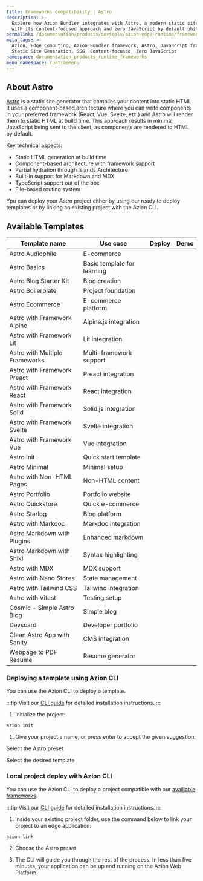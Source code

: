 ```yaml
---
title: Frameworks compatibility | Astro
description: >-
  Explore how Azion Bundler integrates with Astro, a modern static site builder that delivers lightning-fast performance
  with its content-focused approach and zero JavaScript by default philosophy.
permalink: /documentation/products/devtools/azion-edge-runtime/frameworks-compatibility/astro/
meta_tags: >-
  Azion, Edge Computing, Azion Bundler framework, Astro, JavaScript frameworks,
  Static Site Generation, SSG, Content-focused, Zero JavaScript
namespace: documentation_products_runtime_frameworks
menu_namespace: runtimeMenu
---
```




## About Astro

[Astro](https://astro.build/) is a static site generator that compiles your content into static HTML. It uses a component-based architecture where you can write components in your preferred framework (React, Vue, Svelte, etc.) and Astro will render them to static HTML at build time. This approach results in minimal JavaScript being sent to the client, as components are rendered to HTML by default.

Key technical aspects:
- Static HTML generation at build time
- Component-based architecture with framework support
- Partial hydration through Islands Architecture
- Built-in support for Markdown and MDX
- TypeScript support out of the box
- File-based routing system

Ypu can deploy your Astro project either by using our ready to deploy templates or by linking an existing project with the Azion CLI.

## Available Templates

| Template name | Use case | Deploy | Demo |
|--------------|----------|--------|------|
| Astro Audiophile | E-commerce | <LinkButton label="Deploy" link="https://console.azion.com/create/azion-community/astro-audiophile" icon="ai ai-azion" icon-pos="left" /> | <LinkButton link="/en/documentation/products/devtools/azion-edge-runtime/frameworks-compatibility/" label="View Demo" severity="secondary" /> |
| Astro Basics | Basic template for learning | <LinkButton label="Deploy" link="https://console.azion.com/create/astro/astro-basics" icon="ai ai-azion" icon-pos="left" /> | <LinkButton link="/en/documentation/products/devtools/azion-edge-runtime/frameworks-compatibility/" label="View Demo" severity="secondary" /> |
| Astro Blog Starter Kit | Blog creation | <LinkButton label="Deploy" link="https://console.azion.com/create/astro/astro-blog-starter" icon="ai ai-azion" icon-pos="left" /> | <LinkButton link="/en/documentation/products/devtools/azion-edge-runtime/frameworks-compatibility/" label="View Demo" severity="secondary" /> |
| Astro Boilerplate | Project foundation | <LinkButton label="Deploy" link="https://console.azion.com/create/astro/astro-boilerplate" icon="ai ai-azion" icon-pos="left" /> | <LinkButton link="/en/documentation/products/devtools/azion-edge-runtime/frameworks-compatibility/" label="View Demo" severity="secondary" /> |
| Astro Ecommerce | E-commerce platform | <LinkButton label="Deploy" link="https://console.azion.com/create/astro/astro-ecommerce" icon="ai ai-azion" icon-pos="left" /> | <LinkButton link="/en/documentation/products/devtools/azion-edge-runtime/frameworks-compatibility/" label="View Demo" severity="secondary" /> |
| Astro with Framework Alpine | Alpine.js integration | <LinkButton label="Deploy" link="https://console.azion.com/create/astro/astro-alpine" icon="ai ai-azion" icon-pos="left" /> | <LinkButton link="/en/documentation/products/devtools/azion-edge-runtime/frameworks-compatibility/" label="View Demo" severity="secondary" /> |
| Astro with Framework Lit | Lit integration | <LinkButton label="Deploy" link="https://console.azion.com/create/astro/astro-lit" icon="ai ai-azion" icon-pos="left" /> | <LinkButton link="/en/documentation/products/devtools/azion-edge-runtime/frameworks-compatibility/" label="View Demo" severity="secondary" /> |
| Astro with Multiple Frameworks | Multi-framework support | <LinkButton label="Deploy" link="https://console.azion.com/create/astro/astro-multi-framework" icon="ai ai-azion" icon-pos="left" /> | <LinkButton link="/en/documentation/products/devtools/azion-edge-runtime/frameworks-compatibility/" label="View Demo" severity="secondary" /> |
| Astro with Framework Preact | Preact integration | <LinkButton label="Deploy" link="https://console.azion.com/create/astro/astro-preact" icon="ai ai-azion" icon-pos="left" /> | <LinkButton link="/en/documentation/products/devtools/azion-edge-runtime/frameworks-compatibility/" label="View Demo" severity="secondary" /> |
| Astro with Framework React | React integration | <LinkButton label="Deploy" link="https://console.azion.com/create/astro/astro-react" icon="ai ai-azion" icon-pos="left" /> | <LinkButton link="/en/documentation/products/devtools/azion-edge-runtime/frameworks-compatibility/" label="View Demo" severity="secondary" /> |
| Astro with Framework Solid | Solid.js integration | <LinkButton label="Deploy" link="https://console.azion.com/create/astro/astro-solid" icon="ai ai-azion" icon-pos="left" /> | <LinkButton link="/en/documentation/products/devtools/azion-edge-runtime/frameworks-compatibility/" label="View Demo" severity="secondary" /> |
| Astro with Framework Svelte | Svelte integration | <LinkButton label="Deploy" link="https://console.azion.com/create/astro/astro-svelte" icon="ai ai-azion" icon-pos="left" /> | <LinkButton link="/en/documentation/products/devtools/azion-edge-runtime/frameworks-compatibility/" label="View Demo" severity="secondary" /> |
| Astro with Framework Vue | Vue integration | <LinkButton label="Deploy" link="https://console.azion.com/create/astro/astro-vue" icon="ai ai-azion" icon-pos="left" /> | <LinkButton link="/en/documentation/products/devtools/azion-edge-runtime/frameworks-compatibility/" label="View Demo" severity="secondary" /> |
| Astro Init | Quick start template | <LinkButton label="Deploy" link="https://console.azion.com/create/astro/astro-init" icon="ai ai-azion" icon-pos="left" /> | <LinkButton link="/en/documentation/products/devtools/azion-edge-runtime/frameworks-compatibility/" label="View Demo" severity="secondary" /> |
| Astro Minimal | Minimal setup | <LinkButton label="Deploy" link="https://console.azion.com/create/astro/astro-minimal" icon="ai ai-azion" icon-pos="left" /> | <LinkButton link="/en/documentation/products/devtools/azion-edge-runtime/frameworks-compatibility/" label="View Demo" severity="secondary" /> |
| Astro with Non-HTML Pages | Non-HTML content | <LinkButton label="Deploy" link="https://console.azion.com/create/astro/astro-non-html" icon="ai ai-azion" icon-pos="left" /> | <LinkButton link="/en/documentation/products/devtools/azion-edge-runtime/frameworks-compatibility/" label="View Demo" severity="secondary" /> |
| Astro Portfolio | Portfolio website | <LinkButton label="Deploy" link="https://console.azion.com/create/astro/astro-portfolio" icon="ai ai-azion" icon-pos="left" /> | <LinkButton link="/en/documentation/products/devtools/azion-edge-runtime/frameworks-compatibility/" label="View Demo" severity="secondary" /> |
| Astro Quickstore | Quick e-commerce | <LinkButton label="Deploy" link="https://console.azion.com/create/astro/astro-quickstore" icon="ai ai-azion" icon-pos="left" /> | <LinkButton link="/en/documentation/products/devtools/azion-edge-runtime/frameworks-compatibility/" label="View Demo" severity="secondary" /> |
| Astro Starlog | Blog platform | <LinkButton label="Deploy" link="https://console.azion.com/create/astro/astro-starlog" icon="ai ai-azion" icon-pos="left" /> | <LinkButton link="/en/documentation/products/devtools/azion-edge-runtime/frameworks-compatibility/" label="View Demo" severity="secondary" /> |
| Astro with Markdoc | Markdoc integration | <LinkButton label="Deploy" link="https://console.azion.com/create/astro/astro-markdoc" icon="ai ai-azion" icon-pos="left" /> | <LinkButton link="/en/documentation/products/devtools/azion-edge-runtime/frameworks-compatibility/" label="View Demo" severity="secondary" /> |
| Astro Markdown with Plugins | Enhanced markdown | <LinkButton label="Deploy" link="https://console.azion.com/create/astro/astro-markdown-plugins" icon="ai ai-azion" icon-pos="left" /> | <LinkButton link="/en/documentation/products/devtools/azion-edge-runtime/frameworks-compatibility/" label="View Demo" severity="secondary" /> |
| Astro Markdown with Shiki | Syntax highlighting | <LinkButton label="Deploy" link="https://console.azion.com/create/astro/astro-markdown-shiki" icon="ai ai-azion" icon-pos="left" /> | <LinkButton link="/en/documentation/products/devtools/azion-edge-runtime/frameworks-compatibility/" label="View Demo" severity="secondary" /> |
| Astro with MDX | MDX support | <LinkButton label="Deploy" link="https://console.azion.com/create/astro/astro-mdx" icon="ai ai-azion" icon-pos="left" /> | <LinkButton link="/en/documentation/products/devtools/azion-edge-runtime/frameworks-compatibility/" label="View Demo" severity="secondary" /> |
| Astro with Nano Stores | State management | <LinkButton label="Deploy" link="https://console.azion.com/create/astro/astro-nano-stores" icon="ai ai-azion" icon-pos="left" /> | <LinkButton link="/en/documentation/products/devtools/azion-edge-runtime/frameworks-compatibility/" label="View Demo" severity="secondary" /> |
| Astro with Tailwind CSS | Tailwind integration | <LinkButton label="Deploy" link="https://console.azion.com/create/astro/astro-tailwind" icon="ai ai-azion" icon-pos="left" /> | <LinkButton link="/en/documentation/products/devtools/azion-edge-runtime/frameworks-compatibility/" label="View Demo" severity="secondary" /> |
| Astro with Vitest | Testing setup | <LinkButton label="Deploy" link="https://console.azion.com/create/astro/astro-vitest" icon="ai ai-azion" icon-pos="left" /> | <LinkButton link="/en/documentation/products/devtools/azion-edge-runtime/frameworks-compatibility/" label="View Demo" severity="secondary" /> |
| Cosmic - Simple Astro Blog | Simple blog | <LinkButton label="Deploy" link="https://console.azion.com/create/astro/cosmic-blog" icon="ai ai-azion" icon-pos="left" /> | <LinkButton link="/en/documentation/products/devtools/azion-edge-runtime/frameworks-compatibility/" label="View Demo" severity="secondary" /> |
| Devscard | Developer portfolio | <LinkButton label="Deploy" link="https://console.azion.com/create/astro/devscard" icon="ai ai-azion" icon-pos="left" /> | <LinkButton link="/en/documentation/products/devtools/azion-edge-runtime/frameworks-compatibility/" label="View Demo" severity="secondary" /> |
| Clean Astro App with Sanity | CMS integration | <LinkButton label="Deploy" link="https://console.azion.com/create/astro/astro-sanity" icon="ai ai-azion" icon-pos="left" /> | <LinkButton link="/en/documentation/products/devtools/azion-edge-runtime/frameworks-compatibility/" label="View Demo" severity="secondary" /> |
| Webpage to PDF Resume | Resume generator | <LinkButton label="Deploy" link="https://console.azion.com/create/astro/astro-pdf-resume" icon="ai ai-azion" icon-pos="left" /> | <LinkButton link="/en/documentation/products/devtools/azion-edge-runtime/frameworks-compatibility/" label="View Demo" severity="secondary" /> |

### Deploying  a template using Azion CLI


You can use the Azion CLI to deploy a template.

:::tip
Visit our [CLI guide](/en/documentation/products/azion-cli/overview/#installing-azion-cli) for detailed installation instructions.
:::

1. Initialize the project:

```shell
azion init
```

1. Give your project a name, or press enter to accept the given suggestion:


Select the Astro preset

Select the desired template

### Local project deploy with Azion CLI

You can use the Azion CLI to deploy a project compatible with our [availiable frameworks](/en/documentation/products/devtools/azion-edge-runtime/frameworks-compatibility/).

:::tip
Visit our [CLI guide](/en/documentation/products/azion-cli/overview/#installing-azion-cli) for detailed installation instructions.
:::

1. Inside your existing project folder, use the command below to link your project to an edge application:

```shell
azion link
```

2. Choose the Astro preset.

3. The CLI will guide you through the rest of the process. In less than five minutes, your application can be up and running on the Azion Web Platform.